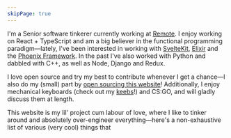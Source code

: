 ```yaml
---
skipPage: true
---
```


I'm a Senior software tinkerer currently working at [Remote](https://remote.com). I enjoy working on <PrimaryGradient><Heavy>React + TypeScript</Heavy></PrimaryGradient> and am a big believer in the functional programming paradigm—lately, I've been interested in working with [SvelteKit](https://kit.svelte.dev), [Elixir](https://elixir-lang.org) and the [Phoenix Framework](https://www.phoenixframework.org). In the past I've also worked with Python and dabbled with C++, as well as Node, Django and Redux.

I love open source and try my best to contribute whenever I get a chance—I also do my (small) part by [open sourcing this website](https://github.com/sreetamdas/sreetamdas.com)! Additionally, I enjoy mechanical keyboards (check out my [keebs](/keebs)!) and CS:GO, and will gladly discuss them at length.

This website is my lil' project cum labour of love, where I like to tinker around and absolutely over-engineer everything—here's a non-exhaustive list of various (very cool) things that
